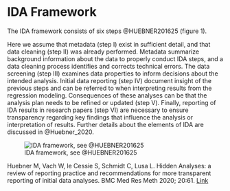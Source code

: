 # IDA Framework

The IDA framework consists of six steps @HUEBNER201625 (figure 1). 

Here we assume that metadata (step I) exist in sufficient detail, and that data cleaning (step II) was already performed. Metadata summarize background information about the data to properly conduct IDA steps, and a data cleaning process identifies and corrects technical errors. The data screening (step III) examines data properties to inform decisions about the intended analysis. Initial data reporting (step IV) document insight of the previous steps and can be referred to when interpreting results from the regression modeling. Consequences of these analyses can be that the analysis plan needs to be refined or updated (step V). Finally, reporting of IDA results in research papers (step VI) are necessary to ensure transparency regarding key findings that influence the analysis or interpretation of results. Further details about the elements of IDA are discussed in @Huebner_2020.

![IDA framework, see @HUEBNER201625](assets/ida.jpg)


Huebner M, Vach W, le Cessie S, Schmidt C, Lusa L. Hidden Analyses: a review of reporting practice and recommendations for more transparent reporting of initial data analyses. BMC Med Res Meth 2020; 20:61. [Link](https://obsstudies.org/contemporary-conceptual-framework-initial-data-analysis/)
